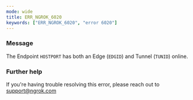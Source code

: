 ```yaml
---
mode: wide
title: ERR_NGROK_6020
keywords: ["ERR_NGROK_6020", "error 6020"]
---
```



### Message

The Endpoint `HOSTPORT` has both an Edge (`EDGID`) and Tunnel (`TUNID`) online.

<ErrorDetails />

### Further help

If you're having trouble resolving this error, please reach out to [support@ngrok.com](mailto:support@ngrok.com?subject=Help%20with%20ERR_NGROK_6020)
